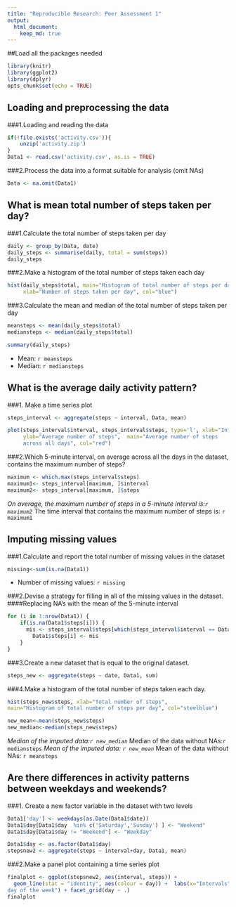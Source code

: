 ```yaml
---
title: "Reproducible Research: Peer Assessment 1"
output: 
  html_document:
    keep_md: true
---
```

##Load all the packages needed

```r
library(knitr)
library(ggplot2)
library(dplyr)
opts_chunk$set(echo = TRUE)
```
## Loading and preprocessing the data

###1.Loading and reading the data

```r
if(!file.exists('activity.csv')){
    unzip('activity.zip')
}
Data1 <- read.csv('activity.csv', as.is = TRUE)

```

###2.Process the data into a format suitable for analysis (omit NAs)

```r
Data <- na.omit(Data1)
```

## What is mean total number of steps taken per day?

###1.Calculate the total number of steps taken per day

```r
daily <- group_by(Data, date)
daily_steps <- summarise(daily, total = sum(steps))
daily_steps
```

###2.Make a histogram of the total number of steps taken each day

```r
hist(daily_steps$total, main="Histogram of total number of steps per day", 
     xlab="Number of steps taken per day", col="blue")
```

###3.Calculate the mean and median of the total number of steps taken per day

```r
meansteps <- mean(daily_steps$total)
mediansteps <- median(daily_steps$total)

summary(daily_steps)
```
* Mean: `r meansteps`
* Median:  `r mediansteps`

## What is the average daily activity pattern?

###1. Make a time series plot 

```r
steps_interval <- aggregate(steps ~ interval, Data, mean)

plot(steps_interval$interval, steps_interval$steps, type='l', xlab="Intervals", 
     ylab="Average number of steps",  main="Average number of steps 
     across all days", col="red")

```   
  
###2.Which 5-minute interval, on average across all the days in the dataset, contains the maximum number of steps?

```r
maximum <- which.max(steps_interval$steps)
maximum1<- steps_interval[maximum, ]$interval
maximum2<- steps_interval[maximum, ]$steps
```

*On average, the maximum number of steps in a 5-minute interval is:`r maximum2`
*The time interval that contains the maximum number of steps is: `r maximum1`

## Imputing missing values

###1.Calculate and report the total number of missing values in the dataset 
```r
missing<-sum(is.na(Data1))
```
* Number of missing values: `r missing`

###2.Devise a strategy for filling in all of the missing values in the dataset. 
####Replacing NA’s with the mean of the 5-minute interval

```r
for (i in 1:nrow(Data1)) {
    if(is.na(Data1$steps[i])) {
      mis <- steps_interval$steps[which(steps_interval$interval == Data1$interval[i])]
        Data1$steps[i] <- mis
    }
}
```

###3.Create a new dataset that is equal to the original dataset.

```r
steps_new <- aggregate(steps ~ date, Data1, sum)
```

###4.Make a histogram of the total number of steps taken each day.

```r
hist(steps_new$steps, xlab="Total number of steps", 
main="Histogram of total number of steps per day", col="steelblue")

new_mean<-mean(steps_new$steps)
new_median<-median(steps_new$steps)
```

*Median of the imputed data:`r new_median`
*Median of the data without NAs:`r mediansteps`
*Mean of the imputed data: `r new_mean`
*Mean of the data without NAs: `r meansteps`

## Are there differences in activity patterns between weekdays and weekends?

###1. Create a new factor variable in the dataset with two levels 
```r
Data1['day'] <- weekdays(as.Date(Data1$date))
Data1$day[Data1$day  %in% c('Saturday','Sunday') ] <- "Weekend"
Data1$day[Data1$day != "Weekend"] <- "Weekday"

Data1$day <- as.factor(Data1$day)
stepsnew2 <- aggregate(steps ~ interval+day, Data1, mean)
```

###2.Make a panel plot containing a time series plot 
```r
finalplot <- ggplot(stepsnew2, aes(interval, steps)) +
  geom_line(stat = "identity", aes(colour = day)) +  labs(x="Intervals", y=expression("Total number of Steps")) + ggtitle("Total of steps per interval by 
day of the week") + facet_grid(day ~ .)
finalplot
```

